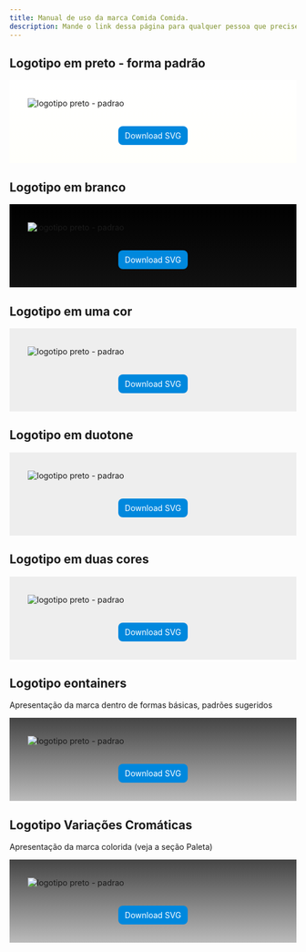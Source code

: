 ```yaml
---
title: Manual de uso da marca Comida Comida.
description: Mande o link dessa página para qualquer pessoa que precise usar a marca.
---
```


## Logotipo em preto - forma padrão
<div style="background-image: linear-gradient(white, #fffffb); padding: 32px; display: flex; flex-direction: column; gap: 32px;">
    <Image src={logotipoPreto} alt="logotipo preto - padrao" title="logotipo preto - padrao"/>
    <a href="/public/logo-preto.svg" target="blank" style="background-color: #0088dd; color: white; text-align: center; margin: auto; padding: 8px 12px; border-radius: 8px;  text-decoration: none; ">Download SVG</a>
</div>

## Logotipo em branco
<div style="background-image: linear-gradient(#000, #111); padding: 32px; display: flex; flex-direction: column; gap: 32px;">
    <Image src={logotipoBranco} alt="logotipo preto - padrao" title="logotipo preto - padrao"/>
    <a href="/public/logo-branco.svg" target="blank" style="background-color: #0088dd; color: white; text-align: center; margin: auto; padding: 8px 12px; border-radius: 8px;  text-decoration: none; ">Download SVG</a>
</div>

## Logotipo em uma cor
<div style="background-image: linear-gradient(#eee, #eee); padding: 32px; display: flex; flex-direction: column; gap: 32px;">
    <Image src={logotipoMono} alt="logotipo preto - padrao" title="logotipo preto - padrao"/>
    <a href="/public/logo-mono.svg" target="blank" style="background-color: #0088dd; color: white; text-align: center; margin: auto; padding: 8px 12px; border-radius: 8px;  text-decoration: none; ">Download SVG</a>
</div>

## Logotipo em duotone
<div style="background-image: linear-gradient(#eee, #eee); padding: 32px; display: flex; flex-direction: column; gap: 32px;">
    <Image src={logotipoDuotone} alt="logotipo preto - padrao" title="logotipo preto - padrao"/>
    <a href="/public/logo-duotone.svg" target="blank" style="background-color: #0088dd; color: white; text-align: center; margin: auto; padding: 8px 12px; border-radius: 8px;  text-decoration: none; ">Download SVG</a>
</div>

## Logotipo em duas cores
<div style="background-image: linear-gradient(#eee, #eee); padding: 32px; display: flex; flex-direction: column; gap: 32px;">
    <Image src={logotipoDuasCores} alt="logotipo preto - padrao" title="logotipo preto - padrao"/>
    <a href="/public/logo-duas-cores.svg" target="blank" style="background-color: #0088dd; color: white; text-align: center; margin: auto; padding: 8px 12px; border-radius: 8px;  text-decoration: none; ">Download SVG</a>
</div>

## Logotipo eontainers
Apresentação da marca dentro de formas básicas, padrões sugeridos
<div style="background-image: linear-gradient(#444, #bbb); padding: 32px; display: flex; flex-direction: column; gap: 32px;">
    <Image src={formas} alt="logotipo preto - padrao" title="logotipo preto - padrao"/>
    <a href="/public/formas.svg" target="blank" style="background-color: #0088dd; color: white; text-align: center; margin: auto; padding: 8px 12px; border-radius: 8px;  text-decoration: none; ">Download SVG</a>
</div>

## Logotipo Variações Cromáticas
Apresentação da marca colorida (veja a seção Paleta)
<div style="background-image: linear-gradient(#444, #bbb); padding: 32px; display: flex; flex-direction: column; gap: 32px;">
    <Image src={variacoes} alt="logotipo preto - padrao" title="logotipo preto - padrao"/>
    <a href="/public/variacoes.svg" target="blank" style="background-color: #0088dd; color: white; text-align: center; margin: auto; padding: 8px 12px; border-radius: 8px;  text-decoration: none; ">Download SVG</a>
</div>